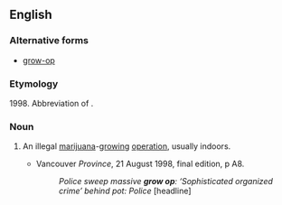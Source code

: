 ==English==

=== Alternative forms ===
* [[grow-op]]

=== Etymology ===
1998. Abbreviation of {{term|grow operation}}.

===Noun===
{{en-noun|sg=[[grow]] [[op]]}}

# {{Canadian}} An illegal [[marijuana]]-[[grow]]ing [[operation]], usually indoors.
#* Vancouver ''Province'', 21 August 1998, final edition, p A8.
#*: ''Police sweep massive '''grow op''': ‘Sophisticated organized crime’ behind pot: Police'' [headline]